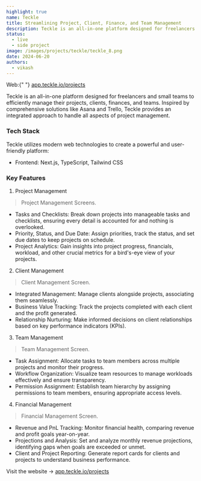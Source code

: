 ```yaml
---
highlight: true
name: Teckle
title: Streamlining Project, Client, Finance, and Team Management
description: Teckle is an all-in-one platform designed for freelancers and small teams to efficiently manage their projects, clients, finances, and teams.
status:
  - live
  - side project
image: /images/projects/teckle/teckle_8.png
date: 2024-06-20
authors:
  - vikash
---
```


<Callout type="white">
  Web:{" "}
  <a href="https://app.teckle.io/projects" target="_blank">
    app.teckle.io/projects
  </a>
</Callout>

Teckle is an all-in-one platform designed for freelancers and small teams to efficiently manage their projects, clients, finances, and teams. Inspired by comprehensive solutions like Asana and Trello, Teckle provides an integrated approach to handle all aspects of project management.

### Tech Stack

Teckle utilizes modern web technologies to create a powerful and user-friendly platform:

- Frontend: Next.js, TypeScript, Tailwind CSS

### Key Features

1. Project Management

<ImageBlog
  src="/images/projects/teckle/teckle_7.png"
  width="718"
  height="404"
  alt="Image"
/>
<ImageBlog
  src="/images/projects/teckle/teckle_6.png"
  width="718"
  height="404"
  alt="Image"
/>
<ImageBlog
  src="/images/projects/teckle/teckle_5.png"
  width="718"
  height="404"
  alt="Image"
/>
> Project Management Screens.

- Tasks and Checklists: Break down projects into manageable tasks and checklists, ensuring every detail is accounted for and nothing is overlooked.
- Priority, Status, and Due Date: Assign priorities, track the status, and set due dates to keep projects on schedule.
- Project Analytics: Gain insights into project progress, financials, workload, and other crucial metrics for a bird's-eye view of your projects.

2. Client Management

<ImageBlog
  src="/images/projects/teckle/teckle_4.png"
  width="718"
  height="404"
  alt="Image"
/>
> Client Management Screen.

- Integrated Management: Manage clients alongside projects, associating them seamlessly.
- Business Value Tracking: Track the projects completed with each client and the profit generated.
- Relationship Nurturing: Make informed decisions on client relationships based on key performance indicators (KPIs).

3. Team Management

<ImageBlog
  src="/images/projects/teckle/teckle_1.png"
  width="718"
  height="404"
  alt="Image"
/>
> Team Management Screen.

- Task Assignment: Allocate tasks to team members across multiple projects and monitor their progress.
- Workflow Organization: Visualize team resources to manage workloads effectively and ensure transparency.
- Permission Assignment: Establish team hierarchy by assigning permissions to team members, ensuring appropriate access levels.

4. Financial Management

<ImageBlog
  src="/images/projects/teckle/teckle_2.png"
  width="718"
  height="404"
  alt="Image"
/>
> Financial Management Screen.

- Revenue and PnL Tracking: Monitor financial health, comparing revenue and profit goals year-on-year.
- Projections and Analysis: Set and analyze monthly revenue projections, identifying gaps when goals are exceeded or unmet.
- Client and Project Reporting: Generate report cards for clients and projects to understand business performance.

Visit the website -> <a href="https://app.teckle.io/projects" target="_black">app.teckle.io/projects</a>
